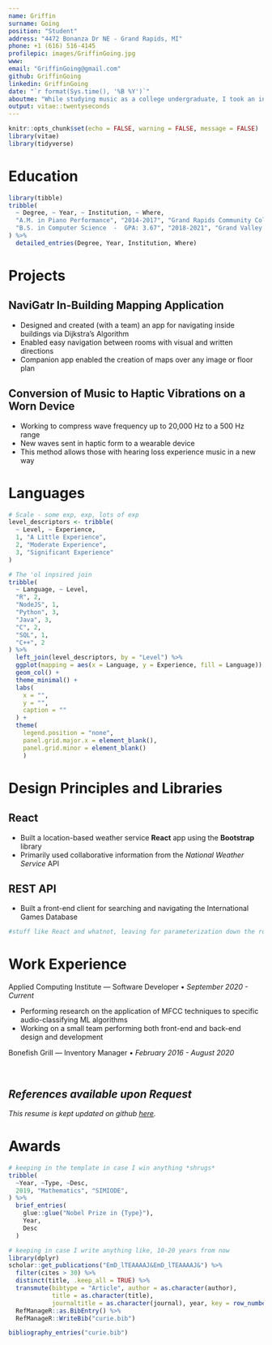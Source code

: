 ```yaml
---
name: Griffin
surname: Going
position: "Student"
address: "4472 Bonanza Dr NE - Grand Rapids, MI"
phone: +1 (616) 516-4145
profilepic: images/GriffinGoing.jpg
www: 
email: "GriffinGoing@gmail.com"
github: GriffinGoing
linkedin: GriffinGoing
date: "`r format(Sys.time(), '%B %Y')`"
aboutme: "While studying music as a college undergraduate, I took an introductory computer programming course which opened me up to a whole new world. A strong self starter, I dove in and began pursuing computer science as a full-time career. I love the ongoing challenge to learn that a career in CS demands, and I am eager to continue my journey. "
output: vitae::twentyseconds
---
```


```r
knitr::opts_chunk$set(echo = FALSE, warning = FALSE, message = FALSE)
library(vitae)
library(tidyverse)
```

# Education

```r
library(tibble)
tribble(
  ~ Degree, ~ Year, ~ Institution, ~ Where,
  "A.M. in Piano Performance", "2014-2017", "Grand Rapids Community College", "Grand Rapids, Michigan",
  "B.S. in Computer Science  -  GPA: 3.67", "2018-2021", "Grand Valley State University", "Allendale, Michigan"
) %>% 
  detailed_entries(Degree, Year, Institution, Where)
```

# Projects

## NaviGatr In-Building Mapping Application 

 * Designed and created (with a team) an app for navigating inside buildings via Dijkstra's Algorithm
 * Enabled easy navigation between rooms with visual and written directions 
 * Companion app enabled the creation of maps over any image or floor plan
 
## Conversion of Music to Haptic Vibrations on a Worn Device 
 * Working to compress wave frequency up to 20,000 Hz to a 500 Hz range 
 * New waves sent in haptic form to a wearable device 
 * This method allows those with hearing loss experience music in a new way 

# Languages

```r
# Scale - some exp, exp, lots of exp 
level_descriptors <- tribble(
  ~ Level, ~ Experience,
  1, "A Little Experience",
  2, "Moderate Experience",
  3, "Significant Experience"
)

# The 'ol inpsired join
tribble(
  ~ Language, ~ Level,
  "R", 2,
  "NodeJS", 1,
  "Python", 3,
  "Java", 3,
  "C", 2,
  "SQL", 1,
  "C++", 2
) %>%
  left_join(level_descriptors, by = "Level") %>%
  ggplot(mapping = aes(x = Language, y = Experience, fill = Language)) +
  geom_col() +
  theme_minimal() +
  labs(
    x = "",
    y = "",
    caption = ""
  ) +
  theme(
    legend.position = "none",
    panel.grid.major.x = element_blank(),
    panel.grid.minor = element_blank()
    )
```

# Design Principles and Libraries

## React

- Built a location-based weather service **React** app using the **Bootstrap** library
- Primarily used collaborative information from the *National Weather Service* API

## REST API

- Built a front-end client for searching and navigating the International Games Database


```R
#stuff like React and whatnot, leaving for parameterization down the road
```

# Work Experience

Applied Computing Institute — Software Developer • *September 2020 - Current*

 - Performing research on the application of MFCC techniques to specific audio-classifying ML algorithms
 - Working on a small team performing both front-end and back-end design and development

Bonefish Grill — Inventory Manager • *February 2016 - August 2020*

&nbsp;

## *References available upon Request*

*This resume is kept updated on github [here](https://raw.githubusercontent.com/GriffinGoing/Griffin-Going-Resume/master/GriffinGoingResume.pdf).*

# Awards

```r
# keeping in the template in case I win anything *shrugs*
tribble(
  ~Year, ~Type, ~Desc,
  2019, "Mathematics", "SIMIODE",
) %>% 
  brief_entries(
    glue::glue("Nobel Prize in {Type}"),
    Year, 
    Desc
  )
```


```r
# keeping in case I write anything like, 10-20 years from now
library(dplyr)
scholar::get_publications("EmD_lTEAAAAJ&EmD_lTEAAAAJ&") %>% 
  filter(cites > 30) %>% 
  distinct(title, .keep_all = TRUE) %>%
  transmute(bibtype = "Article", author = as.character(author),
            title = as.character(title),
            journaltitle = as.character(journal), year, key = row_number()) %>% 
  RefManageR::as.BibEntry() %>% 
  RefManageR::WriteBib("curie.bib")

bibliography_entries("curie.bib")
```

